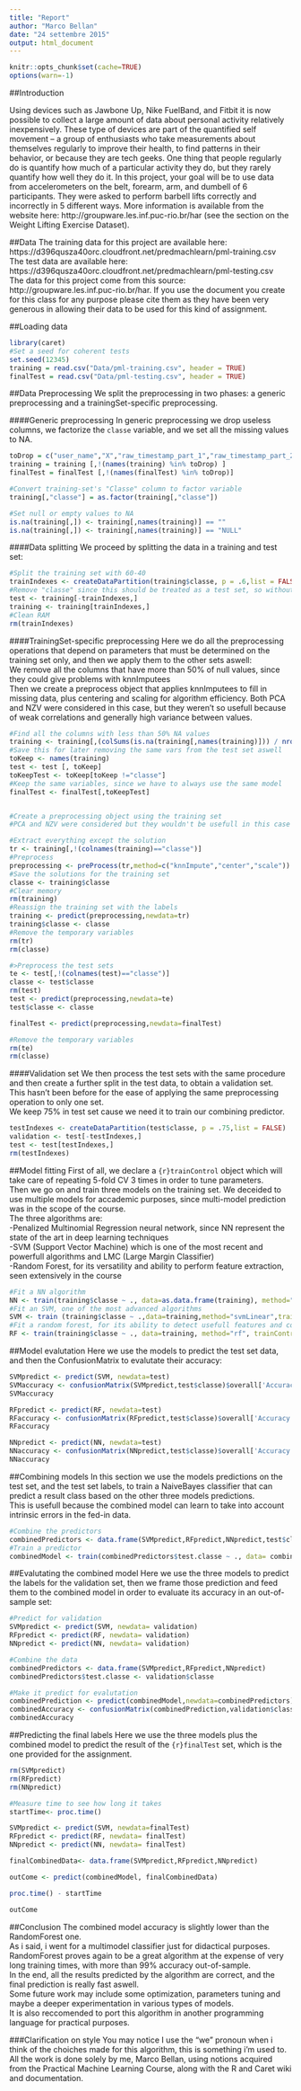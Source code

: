 ```yaml
---
title: "Report"
author: "Marco Bellan"
date: "24 settembre 2015"
output: html_document
---
```


```r
knitr::opts_chunk$set(cache=TRUE)
options(warn=-1)
```

##Introduction

Using devices such as Jawbone Up, Nike FuelBand, and Fitbit it is now possible to collect a large amount of data about personal activity relatively inexpensively. These type of devices are part of the quantified self movement – a group of enthusiasts who take measurements about themselves regularly to improve their health, to find patterns in their behavior, or because they are tech geeks. One thing that people regularly do is quantify how much of a particular activity they do, but they rarely quantify how well they do it. In this project, your goal will be to use data from accelerometers on the belt, forearm, arm, and dumbell of 6 participants. They were asked to perform barbell lifts correctly and incorrectly in 5 different ways. More information is available from the website here: http://groupware.les.inf.puc-rio.br/har (see the section on the Weight Lifting Exercise Dataset). 

##Data
The training data for this project are available here:   
https://d396qusza40orc.cloudfront.net/predmachlearn/pml-training.csv  
The test data are available here:   
https://d396qusza40orc.cloudfront.net/predmachlearn/pml-testing.csv  
The data for this project come from this source: http://groupware.les.inf.puc-rio.br/har. If you use the document you create for this class for any purpose please cite them as they have been very generous in allowing their data to be used for this kind of assignment. 

##Loading data
```r
library(caret)
#Set a seed for coherent tests
set.seed(12345)
training = read.csv("Data/pml-training.csv", header = TRUE)
finalTest = read.csv("Data/pml-testing.csv", header = TRUE)
```
##Data Preprocessing
We split the preprocessing in two phases: a generic preprocessing and a trainingSet-specific preprocessing. 

####Generic preprocessing
In generic preprocessing we drop useless columns, we factorize the ```classe``` variable, and we set all the missing values to NA.
```r
toDrop = c("user_name","X","raw_timestamp_part_1","raw_timestamp_part_2","cvtd_timestamp","new_window","num_window")
training = training [,!(names(training) %in% toDrop) ]
finalTest = finalTest [,!(names(finalTest) %in% toDrop)]

#Convert training-set's "Classe" column to factor variable
training[,"classe"] = as.factor(training[,"classe"])

#Set null or empty values to NA
is.na(training[,]) <- training[,names(training)] == ""
is.na(training[,]) <- training[,names(training)] == "NULL"
```

####Data splitting
We proceed by splitting the data in a training and test set:
```r
#Split the training set with 60-40
trainIndexes <- createDataPartition(training$classe, p = .6,list = FALSE)
#Remove "classe" since this should be treated as a test set, so without labels
test <- training[-trainIndexes,]
training <- training[trainIndexes,]
#Clean RAM
rm(trainIndexes)
```

####TrainingSet-specific preprocessing
Here we do all the preprocessing operations that depend on parameters that must be determined on the training set only, and then we apply them to the other sets aswell:  
We remove all the columns that have more than 50% of null values, since they could give problems with knnImputees  
Then we create a preprocess object that applies knnImputees to fill in missing data, plus centering and scaling for algorithm efficiency.
Both PCA and NZV were considered in this case, but they weren't so usefull because of weak correlations and generally high variance between values.  
```r
#Find all the columns with less than 50% NA values
training <- training[,(colSums(is.na(training[,names(training)])) / nrow(training) ) < 0.5]
#Save this for later removing the same vars from the test set aswell
toKeep <- names(training)
test <- test [, toKeep]
toKeepTest <- toKeep[toKeep !="classe"]
#Keep the same variables, since we have to always use the same model
finalTest <- finalTest[,toKeepTest]


#Create a preprocessing object using the training set
#PCA and NZV were considered but they wouldn't be usefull in this case

#Extract everything except the solution
tr <- training[,!(colnames(training)=="classe")] 
#Preprocess
preprocessing <- preProcess(tr,method=c("knnImpute","center","scale"))
#Save the solutions for the training set
classe <- training$classe
#Clear memory
rm(training)
#Reassign the training set with the labels
training <- predict(preprocessing,newdata=tr)
training$classe <- classe
#Remove the temporary variables
rm(tr)
rm(classe)

#>Preprocess the test sets
te <- test[,!(colnames(test)=="classe")]
classe <- test$classe
rm(test)
test <- predict(preprocessing,newdata=te)
test$classe <- classe

finalTest <- predict(preprocessing,newdata=finalTest)

#Remove the temporary variables
rm(te)
rm(classe)


```
####Validation set
We then process the test sets with the same procedure and then create a further split in the test data, to obtain a validation set.  
This hasn't been before for the ease of applying the same preprocessing operation to only one set.  
We keep 75% in test set cause we need it to train our combining predictor.
```r
testIndexes <- createDataPartition(test$classe, p = .75,list = FALSE) 
validation <- test[-testIndexes,]
test <- test[testIndexes,]
rm(testIndexes)
```
##Model fitting
First of all, we declare a ```{r}trainControl``` object which will take care of repeating 5-fold CV 3 times in order to tune parameters.  
Then we go on and train three models on the training set. We deceided to use multiple models for accademic purposes, since multi-model prediction was in the scope of the course.  
The three algorithms are:  
-Penalized Multinomial Regression neural network, since NN represent the state of the art in deep learning techniques  
-SVM (Support Vector Machine) which is one of the most recent and powerfull algorithms and LMC (Large Margin Classifier)  
-Random Forest, for its versatility and ability to perform feature extraction, seen extensively in the course
```r
#Fit a NN algorithm
NN <- train(training$classe ~ ., data=as.data.frame(training), method="multinom",trainControl=trainControl, allowParallel=TRUE, verbose=FALSE)
#Fit an SVM, one of the most advanced algorithms
SVM <- train (training$classe ~ .,data=training,method="svmLinear",trainControl=trainControl,allowParallel=TRUE, verbose=FALSE)
#Fit a random forest, for its ability to detect usefull features and correlations
RF <- train(training$classe ~ ., data=training, method="rf", trainControl=trainControl,allowParallel=TRUE, verbose=FALSE)
```
##Model evalutation
Here we use the models to predict the test set data, and then the ConfusionMatrix to evalutate their accuracy:
```r
SVMpredict <- predict(SVM, newdata=test)
SVMaccuracy <- confusionMatrix(SVMpredict,test$classe)$overall['Accuracy']
SVMaccuracy

RFpredict <- predict(RF, newdata=test)
RFaccuracy <- confusionMatrix(RFpredict,test$classe)$overall['Accuracy']
RFaccuracy

NNpredict <- predict(NN, newdata=test)
NNaccuracy <- confusionMatrix(NNpredict,test$classe)$overall['Accuracy']
NNaccuracy
```
##Combining models
In this section we use the models predictions on the test set, and the test set labels, to train a NaiveBayes classifier that can predict a result class based on the other three models predictions.  
This is usefull because the combined model can learn to take into account intrinsic errors in the fed-in data.  
```r
#Combine the predictors
combinedPredictors <- data.frame(SVMpredict,RFpredict,NNpredict,test$classe)
#Train a predictor
combinedModel <- train(combinedPredictors$test.classe ~ ., data= combinedPredictors, method = "nb")
```
##Evalutating the combined model
Here we use the three models to predict the labels for the validation set, then we frame those prediction and feed them to the combined model in order to evaluate its accuracy in an out-of-sample set:
```r
#Predict for validation
SVMpredict <- predict(SVM, newdata= validation)
RFpredict <- predict(RF, newdata= validation)
NNpredict <- predict(NN, newdata= validation)

#Combine the data
combinedPredictors <- data.frame(SVMpredict,RFpredict,NNpredict)
combinedPredictors$test.classe <- validation$classe

#Make it predict for evalutation
combinedPrediction <- predict(combinedModel,newdata=combinedPredictors)
combinedAccuracy <- confusionMatrix(combinedPrediction,validation$classe)$overall['Accuracy']
combinedAccuracy
```

##Predicting the final labels
Here we use the three models plus the combined model to predict the result of the ```{r}finalTest``` set, which is the one provided for the assignment. 
```r
rm(SVMpredict)
rm(RFpredict)
rm(NNpredict)

#Measure time to see how long it takes
startTime<- proc.time()

SVMpredict <- predict(SVM, newdata=finalTest)
RFpredict <- predict(RF, newdata= finalTest)
NNpredict <- predict(NN, newdata= finalTest)

finalCombinedData<- data.frame(SVMpredict,RFpredict,NNpredict)

outCome <- predict(combinedModel, finalCombinedData)

proc.time() - startTime

outCome
```

##Conclusion
The combined model accuracy is slightly lower than the RandomForest one.  
As i said, i went for a multimodel classifier just for didactical purposes.  
RandomForest proves again to be a great algorithm at the expense of very long training times, with more than 99% accuracy out-of-sample.  
In the end, all the results predicted by the algorithm are correct, and the final prediction is really fast aswell.  
Some future work may include some optimization, parameters tuning and maybe a deeper experimentation in various types of models.  
It is also reccomended to port this algorithm in another programming language for practical purposes.

###Clarification on style
You may notice I use the "we" pronoun when i think of the choiches made for this algorithm, this is something i'm used to.  
All the work is done solely by me, Marco Bellan, using notions acquired from the Practical Machine Learning Course, along with the R and Caret wiki and documentation.

